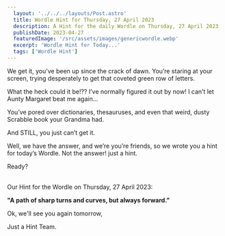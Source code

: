 ```yaml
---
  layout: '../../../layouts/Post.astro'
  title: Wordle Hint for Thursday, 27 April 2023
  description: A Hint for the daily Wordle on Thursday, 27 April 2023
  publishDate: 2023-04-27
  featuredImage: '/src/assets/images/genericwordle.webp'
  excerpt: 'Wordle Hint for Today...'
  tags: ['Wordle Hint']
---
```


  We get it, you’ve been up since the crack of dawn. You’re staring at your screen, trying desperately to get that coveted green row of letters. 

  What the heck could it be!??
  I’ve normally figured it out by now!
  I can’t let Aunty Margaret beat me again… 

  You’ve pored over dictionaries, thesauruses, and even that weird, dusty Scrabble book your Grandma had.

  And STILL, you just can’t get it. 

  Well, we have the answer, and we’re you’re friends, so we wrote you a hint for today’s Wordle.
  Not the answer! just a hint. 

  Ready?<br /><br />

  Our Hint for the Wordle on Thursday, 27 April 2023:

  **"A path of sharp turns and curves, but always forward."**

  Ok, we'll see you again tomorrow, 

  Just a Hint Team.
  